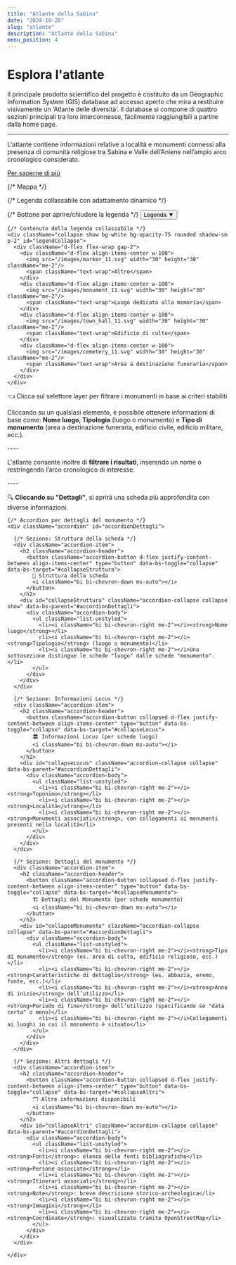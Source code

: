 ```yaml
---
title: "Atlante della Sabina"
date: "2024-10-26"
slug: "atlante"
description: "Atlante della Sabina"
menu_position: 4
---
```



# Esplora l'atlante


Il principale prodotto scientifico del progetto è costituito da un Geographic Information System
(GIS) database ad accesso aperto che mira a restituire visivamente un ‘Atlante delle diversità’. Il
database si compone di quattro sezioni principali tra loro interconnesse, facilmente raggiungibili a
partire dalla home page.

---

L'atlante contiene informazioni relative a località e monumenti connessi alla presenza di comunità religiose tra Sabina e Valle dell’Aniene nell’ampio
arco cronologico considerato. 

[Per saperne di più](#dettagli)

<Row className="my-4">
<Col md={10}>
<div className="position-relative" >
  {/* Mappa */}
  <MapLibre
    height="800px"
    baseLayers={["EsriStreets"]}
    sprite="https://openmaptiles.github.io/osm-bright-gl-style/sprite"
  >
    <VectorLayerLibre
      name="Monumenti"
      source={{
        directus: {
          table: "luogo_di_interesse",
          geoField: "coordinate",
          queryString: "filter[tipologia][_eq]=monumento&fields=id,tipo_monumento,nome_luogo,coordinate&limit=-1",
          transType: "geojson",
        }
      }}
      checked={true}
      fitToContent={true}
      type="geojson"
      searchInFields={{
        "nome_luogo": "Toponimo",
        "tipo_monumento": {
          "label": "Tipo di monumento",
          "values": ["area a destinazione funeraria", "luogo dedicato alla memoria", "edificio di culto"],
        },
      }}
      style={{
        id: "luogo_di_interesse",
        type: "symbol",
        layout: {
          "icon-image": [
            "match",
            ["get", "tipo_monumento"],
            "area a destinazione funeraria", "cemetery_11",
            "luogo dedicato alla memoria", "monument_11",
            "edificio di culto", "town_hall_11",
            "marker_11" // Default (Altro)
          ],
          "icon-size": 2,
        },
      }}
      popupTemplate="<h4>${nome_luogo}</h4><p>${tipo_monumento}</p><a href='/monumento/?tb=luogo_di_interesse&id=${id}'>Dettagli</a>"
    />
  </MapLibre>

  {/* Legenda collassabile con adattamento dinamico */}
  <div className="position-absolute bottom-0 start-0 m-3" style={{ zIndex: 1000, minWidth: "220px", maxWidth: "280px" }}>
    {/* Bottone per aprire/chiudere la legenda */}
    <button
      className="btn w-100 text-white py-1"
      style={{ backgroundColor: "#990033" }} 
      type="button"
      data-bs-toggle="collapse"
      data-bs-target="#legendCollapse"
      aria-expanded="false"
      aria-controls="legendCollapse"
    >
      Legenda ▼
    </button>

    {/* Contenuto della legenda collassabile */}
    <div className="collapse show bg-white bg-opacity-75 rounded shadow-sm p-2" id="legendCollapse">
      <div className="d-flex flex-wrap gap-2">
        <div className="d-flex align-items-center w-100">
          <img src="/images/marker_11.svg" width="30" height="30" className="me-2"/>
          <span className="text-wrap">Altro</span>
        </div>
        <div className="d-flex align-items-center w-100">
          <img src="/images/monument_11.svg" width="30" height="30" className="me-2"/>
          <span className="text-wrap">Luogo dedicato alla memoria</span>
        </div>
        <div className="d-flex align-items-center w-100">
          <img src="/images/town_hall_11.svg" width="30" height="30" className="me-2"/>
          <span className="text-wrap">Edificio di culto</span>
        </div>
        <div className="d-flex align-items-center w-100">
          <img src="/images/cemetery_11.svg" width="30" height="30" className="me-2"/>
          <span className="text-wrap">Area a destinazione funeraria</span>
        </div>
      </div>
    </div>
  </div>
</div>
</Col>
<Col md={2} className="mt-3">
  <span>👈 Clicca sul selettore layer per filtrare i monumenti in base ai criteri stabiliti</span>
</Col>
</Row>

<Row className="my-4" id="dettagli">
<Col md={12}>
  <div className="bg-light p-4 rounded shadow-sm">
    <p className="text-center">
      Cliccando su un qualsiasi elemento, è possibile ottenere informazioni di base come:
      <strong> Nome luogo, Tipologia</strong> (luogo o monumento) e <strong>Tipo di monumento</strong> 
      (area a destinazione funeraria, edificio civile, edificio militare, ecc.).
    </p>
    ---- 
    <p className="text-center">
      L'atlante consente inoltre di <strong>filtrare i risultati</strong>, inserendo un nome o 
      restringendo l’arco cronologico di interesse.
    </p>
    ---- 
    <p className="text-center">
      🔍 <strong>Cliccando su "Dettagli"</strong>, si aprirà una scheda più approfondita con diverse informazioni.
    </p>

    {/* Accordion per dettagli del monumento */}
    <div className="accordion" id="accordionDettagli">
      
      {/* Sezione: Struttura della scheda */}
      <div className="accordion-item">
        <h2 className="accordion-header">
          <button className="accordion-button d-flex justify-content-between align-items-center" type="button" data-bs-toggle="collapse" data-bs-target="#collapseStruttura">
            📜 Struttura della scheda
            <i className="bi bi-chevron-down ms-auto"></i>
          </button>
        </h2>
        <div id="collapseStruttura" className="accordion-collapse collapse show" data-bs-parent="#accordionDettagli">
          <div className="accordion-body">
            <ul className="list-unstyled">
              <li><i className="bi bi-chevron-right me-2"></i><strong>Nome luogo</strong></li>
              <li><i className="bi bi-chevron-right me-2"></i><strong>Tipologia</strong> (luogo o monumento)</li>
              <li><i className="bi bi-chevron-right me-2"></i>Una sottosezione distingue le schede "luogo" dalle schede "monumento".</li>
            </ul>
          </div>
        </div>
      </div>

      {/* Sezione: Informazioni Locus */}
      <div className="accordion-item">
        <h2 className="accordion-header">
          <button className="accordion-button collapsed d-flex justify-content-between align-items-center" type="button" data-bs-toggle="collapse" data-bs-target="#collapseLocus">
            🏛️ Informazioni Locus (per schede luogo)
            <i className="bi bi-chevron-down ms-auto"></i>
          </button>
        </h2>
        <div id="collapseLocus" className="accordion-collapse collapse" data-bs-parent="#accordionDettagli">
          <div className="accordion-body">
            <ul className="list-unstyled">
              <li><i className="bi bi-chevron-right me-2"></i><strong>Toponimo</strong></li>
              <li><i className="bi bi-chevron-right me-2"></i><strong>Località</strong></li>
              <li><i className="bi bi-chevron-right me-2"></i><strong>Monumenti associati</strong>, con collegamenti ai monumenti presenti nella località</li>
            </ul>
          </div>
        </div>
      </div>

      {/* Sezione: Dettagli del monumento */}
      <div className="accordion-item">
        <h2 className="accordion-header">
          <button className="accordion-button collapsed d-flex justify-content-between align-items-center" type="button" data-bs-toggle="collapse" data-bs-target="#collapseMonumento">
            🏗️ Dettagli del Monumento (per schede monumento)
            <i className="bi bi-chevron-down ms-auto"></i>
          </button>
        </h2>
        <div id="collapseMonumento" className="accordion-collapse collapse" data-bs-parent="#accordionDettagli">
          <div className="accordion-body">
            <ul className="list-unstyled">
              <li><i className="bi bi-chevron-right me-2"></i><strong>Tipo di monumento</strong> (es. area di culto, edificio religioso, ecc.)</li>
              <li><i className="bi bi-chevron-right me-2"></i><strong>Caratteristiche di dettaglio</strong> (es. abbazia, eremo, fonte, ecc.)</li>
              <li><i className="bi bi-chevron-right me-2"></i><strong>Anno di inizio</strong> dell’utilizzo</li>
              <li><i className="bi bi-chevron-right me-2"></i><strong>Periodo di fine</strong> dell’utilizzo (specificando se "data certa" o meno)</li>
              <li><i className="bi bi-chevron-right me-2"></i>Collegamenti ai luoghi in cui il monumento è situato</li>
            </ul>
          </div>
        </div>
      </div>

      {/* Sezione: Altri dettagli */}
      <div className="accordion-item">
        <h2 className="accordion-header">
          <button className="accordion-button collapsed d-flex justify-content-between align-items-center" type="button" data-bs-toggle="collapse" data-bs-target="#collapseAltri">
            🗂️ Altre informazioni disponibili
            <i className="bi bi-chevron-down ms-auto"></i>
          </button>
        </h2>
        <div id="collapseAltri" className="accordion-collapse collapse" data-bs-parent="#accordionDettagli">
          <div className="accordion-body">
            <ul className="list-unstyled">
              <li><i className="bi bi-chevron-right me-2"></i><strong>Fonti</strong>: elenco delle fonti bibliografiche</li>
              <li><i className="bi bi-chevron-right me-2"></i><strong>Persone associate</strong></li>
              <li><i className="bi bi-chevron-right me-2"></i><strong>Itinerari associati</strong></li>
              <li><i className="bi bi-chevron-right me-2"></i><strong>Note</strong>: breve descrizione storico-archeologica</li>
              <li><i className="bi bi-chevron-right me-2"></i><strong>Immagini</strong></li>
              <li><i className="bi bi-chevron-right me-2"></i><strong>Coordinate</strong>: visualizzate tramite OpenStreetMap</li>
            </ul>
          </div>
        </div>
      </div>

    </div>
  </div>
</Col>
</Row>

